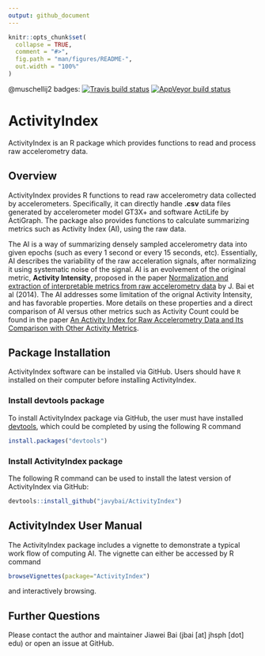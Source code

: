 ```yaml
---
output: github_document
---
```


<!-- README.md is generated from README.Rmd. Please edit that file -->

```r
knitr::opts_chunk$set(
  collapse = TRUE,
  comment = "#>",
  fig.path = "man/figures/README-",
  out.width = "100%"
)
```

@muschellij2 badges: 
[![Travis build status](https://travis-ci.com/muschellij2/ActivityIndex.svg?branch=master)](https://travis-ci.com/muschellij2/ActivityIndex)
[![AppVeyor build status](https://ci.appveyor.com/api/projects/status/github/muschellij2/ActivityIndex?branch=master&svg=true)](https://ci.appveyor.com/project/muschellij2/ActivityIndex)

# ActivityIndex

ActivityIndex is an R package which provides functions to read and process raw accelerometry data. 

## Overview

ActivityIndex provides R functions to read raw accelerometry data collected by accelerometers. Specifically, it can directly handle **.csv** data files generated by accelerometer model GT3X+ and software ActiLife by ActiGraph. The package also provides functions to calculate summarizing metrics such as Activity Index (AI), using the raw data.

The AI is a way of summarizing densely sampled accelerometry data into given epochs (such as every 1 second or every 15 seconds, etc). Essentially, AI describes the variability of the raw acceleration signals, after normalizing it using systematic noise of the signal. AI is an evolvement of the original metric, **Activity Intensity**, proposed in the paper [Normalization and extraction of interpretable metrics from raw accelerometry data](http://biostatistics.oxfordjournals.org/content/15/1/102.abstract) by J. Bai et al (2014). The AI addresses some limitation of the orignal Activity Intensity, and has favorable properties. More details on these properties and a direct comparison of AI versus other metrics such as Activity Count could be found in the paper [An Activity Index for Raw Accelerometry Data and Its Comparison with Other Activity Metrics](http://journals.plos.org/plosone/article?id=10.1371%2Fjournal.pone.0160644).

## Package Installation

ActivityIndex software can be installed via GitHub.
Users should have `R` installed on their computer before installing ActivityIndex.

### Install devtools package
To install ActivityIndex package via GitHub, the user must have installed [devtools](https://cran.r-project.org/package=devtools), which could be completed by using the following R command
```r
install.packages("devtools")
```

### Install ActivityIndex package
The following R command can be used to install the latest version of ActivityIndex via GitHub:
```r
devtools::install_github("javybai/ActivityIndex")
```

## ActivityIndex User Manual
The ActivityIndex package includes a vignette to demonstrate a typical work flow of computing AI. The vignette can either be accessed by R command
```r
browseVignettes(package="ActivityIndex")
```
and interactively browsing.


## Further Questions

Please contact the author and maintainer Jiawei Bai (jbai [at] jhsph [dot] edu) or open an issue at GitHub.

